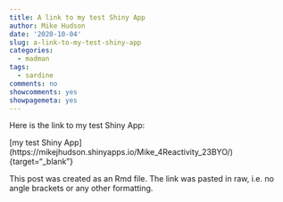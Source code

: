 ```yaml
---
title: A link to my test Shiny App
author: Mike Hudson
date: '2020-10-04'
slug: a-link-to-my-test-shiny-app
categories:
  - madman
tags:
  - sardine
comments: no
showcomments: yes
showpagemeta: yes
---
```


Here is the link to my test Shiny App:

[my test Shiny App] (https://mikejhudson.shinyapps.io/Mike_4Reactivity_23BYO/){target="_blank"}

This post was created as an Rmd file. The link was pasted in raw, i.e. no angle brackets or any other formatting.